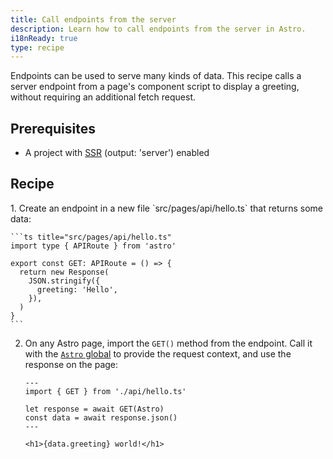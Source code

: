 ```yaml
---
title: Call endpoints from the server
description: Learn how to call endpoints from the server in Astro.
i18nReady: true
type: recipe
---
```


Endpoints can be used to serve many kinds of data. This recipe calls a server endpoint from a page's component script to display a greeting, without requiring an additional fetch request.

## Prerequisites

- A project with [SSR](/en/guides/server-side-rendering/) (output: 'server') enabled

## Recipe

<Steps>
1. Create an endpoint in a new file `src/pages/api/hello.ts` that returns some data:

    ```ts title="src/pages/api/hello.ts"
    import type { APIRoute } from 'astro'

    export const GET: APIRoute = () => {
      return new Response(
        JSON.stringify({
          greeting: 'Hello',
        }),
      )
    }
    ```

2. On any Astro page, import the `GET()` method from the endpoint. Call it with the [`Astro` global](/en/reference/api-reference/#astro-global) to provide the request context, and use the response on the page:

    ```astro title="src/pages/index.astro"
    ---
    import { GET } from './api/hello.ts'

    let response = await GET(Astro)
    const data = await response.json()
    ---

    <h1>{data.greeting} world!</h1>
    ```
</Steps>
